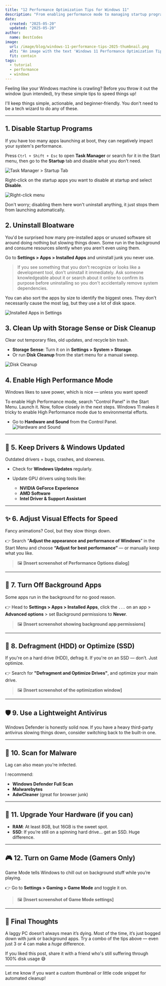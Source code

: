```yaml
---
title: "12 Performance Optimization Tips for Windows 11"
description: "From enabling performance mode to managing startup programs and disabling unnecessary services, these tips will help you optimize your Windows 11 system for maximum performance."
date:
  created: "2025-05-20"
  updated: "2025-05-20"
author:
  name: BestCodes
image:
  url: /image/blog/windows-11-performance-tips-2025-thumbnail.png
  alt: "An image with the text 'Windows 11 Performance Optimization Tips' in the top center."
  fit: contain
tags:
  - tutorial
  - performance
  - windows
---
```


Feeling like your Windows machine is crawling? Before you throw it out the window (pun intended), try these simple tips to speed things up!

I'll keep things simple, actionable, and beginner-friendly. You don't need to be a tech wizard to do any of these.

---

## 1. Disable Startup Programs

If you have too many apps launching at boot, they can negatively impact your system's performance.

Press `Ctrl + Shift + Esc` to open **Task Manager** or search for it in the Start menu, then go to the **Startup** tab and disable what you don't need.

![Task Manager > Startup Tab](/image/blog/windows-11-performance-tips-2025/startup-apps-task-manager.png)

Right-click on the startup apps you want to disable at startup and select **Disable**.

![Right-click menu](/image/blog/windows-11-performance-tips-2025/startup-apps-right-click.png)

Don't worry; disabling them here won't uninstall anything, it just stops them from launching automatically.

## 2. Uninstall Bloatware

You'd be surprised how many pre-installed apps or unused software sit around doing nothing but slowing things down. Some run in the background and consume resources silently when you aren't even using them.

Go to **Settings > Apps > Installed Apps** and uninstall junk you never use.

> If you see something that you don't recognize or looks like a development tool, don't uninstall it immediately. Ask someone knowledgeable about it or search about it online to confirm its purpose before uninstalling so you don't accidentally remove system dependencies.

You can also sort the apps by size to identify the biggest ones. They don't necessarily cause the most lag, but they use a lot of disk space.

![Installed Apps in Settings](/image/blog/windows-11-performance-tips-2025/apps-installed-sort-by-large.png)

## 3. Clean Up with Storage Sense or Disk Cleanup

Clear out temporary files, old updates, and recycle bin trash.

- **Storage Sense**: Turn it on in **Settings > System > Storage**.
- Or run **Disk Cleanup** from the start menu for a manual sweep.

![Disk Cleanup](/image/blog/windows-11-performance-tips-2025/disk-cleanup.png)

## 4. Enable High Performance Mode

Windows likes to save power, which is nice — unless you want speed!

To enable High Performance mode, search "Control Panel" in the Start Menu. Launch it.
Now, follow closely in the next steps. Windows 11 makes it tricky to enable High Performance mode due to environmental efforts.

- Go to **Hardware and Sound** from the Control Panel.
  ![Hardware and Sound](/image/blog/windows-11-performance-tips-2025/control-panel-hardware-sound.png)


---

## 🧠 5. Keep Drivers & Windows Updated

Outdated drivers = bugs, crashes, and slowness.

- Check for **Windows Updates** regularly.
- Update GPU drivers using tools like:

  - **NVIDIA GeForce Experience**
  - **AMD Software**
  - **Intel Driver & Support Assistant**

---

## ✨ 6. Adjust Visual Effects for Speed

Fancy animations? Cool, but they slow things down.

👉 Search “**Adjust the appearance and performance of Windows**” in the Start Menu and choose **“Adjust for best performance”** — or manually keep what you like.

> 🖼️ **\[Insert screenshot of Performance Options dialog]**

---

## 🚫 7. Turn Off Background Apps

Some apps run in the background for no good reason.

👉 Head to **Settings > Apps > Installed Apps**, click the `...` on an app > **Advanced options** > set Background permissions to **Never**.

> 🖼️ **\[Insert screenshot showing background app permissions]**

---

## 💽 8. Defragment (HDD) or Optimize (SSD)

If you're on a hard drive (HDD), defrag it. If you're on an SSD — don’t. Just optimize.

👉 Search for **"Defragment and Optimize Drives"**, and optimize your main drive.

> 🖼️ **\[Insert screenshot of the optimization window]**

---

## 🛡️ 9. Use a Lightweight Antivirus

Windows Defender is honestly solid now. If you have a heavy third-party antivirus slowing things down, consider switching back to the built-in one.

---

## 🧼 10. Scan for Malware

Lag can also mean you're infected.

I recommend:

- **Windows Defender Full Scan**
- **Malwarebytes**
- **AdwCleaner** (great for browser junk)

---

## 🔧 11. Upgrade Your Hardware (if you can)

- **RAM**: At least 8GB, but 16GB is the sweet spot.
- **SSD**: If you’re still on a spinning hard drive... get an SSD. Huge difference.

---

## 🎮 12. Turn on Game Mode (Gamers Only)

Game Mode tells Windows to chill out on background stuff while you’re playing.

👉 Go to **Settings > Gaming > Game Mode** and toggle it on.

> 🖼️ **\[Insert screenshot of Game Mode settings]**

---

## 🏁 Final Thoughts

A laggy PC doesn’t always mean it’s dying. Most of the time, it’s just bogged down with junk or background apps. Try a combo of the tips above — even just 3 or 4 can make a _huge_ difference.

If you liked this post, share it with a friend who's still suffering through 100% disk usage 😅

---

Let me know if you want a custom thumbnail or little code snippet for automated cleanup!
